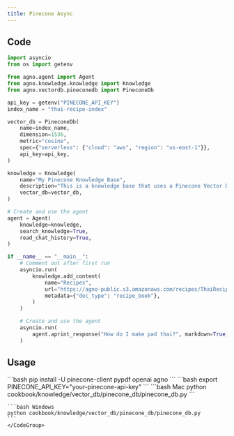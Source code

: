 ```yaml
---
title: Pinecone Async
---
```


## Code

```python cookbook/knowledge/vector_db/pinecone_db/pinecone_db.py
import asyncio
from os import getenv

from agno.agent import Agent
from agno.knowledge.knowledge import Knowledge
from agno.vectordb.pineconedb import PineconeDb

api_key = getenv("PINECONE_API_KEY")
index_name = "thai-recipe-index"

vector_db = PineconeDb(
    name=index_name,
    dimension=1536,
    metric="cosine",
    spec={"serverless": {"cloud": "aws", "region": "us-east-1"}},
    api_key=api_key,
)

knowledge = Knowledge(
    name="My Pinecone Knowledge Base",
    description="This is a knowledge base that uses a Pinecone Vector DB",
    vector_db=vector_db,
)

# Create and use the agent
agent = Agent(
    knowledge=knowledge,
    search_knowledge=True,
    read_chat_history=True,
)

if __name__ == "__main__":
    # Comment out after first run
    asyncio.run(
        knowledge.add_content(
            name="Recipes",
            url="https://agno-public.s3.amazonaws.com/recipes/ThaiRecipes.pdf",
            metadata={"doc_type": "recipe_book"},
        )
    )

    # Create and use the agent
    asyncio.run(
        agent.aprint_response("How do I make pad thai?", markdown=True)
    )
```

## Usage

<Steps>
  <Snippet file="create-venv-step.mdx" />

  <Step title="Install libraries">
    ```bash
    pip install -U pinecone-client pypdf openai agno
    ```
  </Step>

  <Step title="Set environment variables">
    ```bash
    export PINECONE_API_KEY="your-pinecone-api-key"
    ```
  </Step>

  <Step title="Run Agent">
    <CodeGroup>
    ```bash Mac
    python cookbook/knowledge/vector_db/pinecone_db/pinecone_db.py
    ```

    ```bash Windows
    python cookbook/knowledge/vector_db/pinecone_db/pinecone_db.py
    ```
    </CodeGroup>
  </Step>
</Steps>